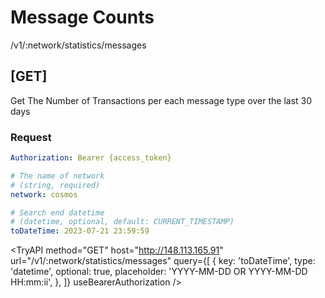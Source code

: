 
# Message Counts

/v1/:network/statistics/messages

## **[GET]**

Get The Number of Transactions per each message type over the last 30 days

### Request

```yaml filename="Headers"
Authorization: Bearer {access_token}
```

```yaml filename="Parameters"
# The name of network
# (string, required)
network: cosmos
```

```yaml filename="Queries"
# Search end datetime
# (datetime, optional, default: CURRENT_TIMESTAMP)
toDateTime: 2023-07-21 23:59:59
```

<TryAPI
  method="GET"
  host="http://148.113.165.91"
  url="/v1/:network/statistics/messages"
  query={[
    {
      key: 'toDateTime',
      type: 'datetime',
      optional: true,
      placeholder: 'YYYY-MM-DD OR YYYY-MM-DD HH:mm:ii',
    },
  ]}
  useBearerAuthorization
/>
